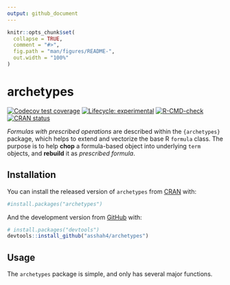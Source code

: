 ```yaml
---
output: github_document
---
```


<!-- README.md is generated from README.Rmd. Please edit that file -->

```r
knitr::opts_chunk$set(
  collapse = TRUE,
  comment = "#>",
  fig.path = "man/figures/README-",
  out.width = "100%"
)
```

# archetypes

<!-- badges: start -->
[![Codecov test coverage](https://codecov.io/gh/asshah4/archetypes/branch/main/graph/badge.svg)](https://codecov.io/gh/asshah4/archetypes?branch=main)
[![Lifecycle: experimental](https://img.shields.io/badge/lifecycle-experimental-orange.svg)](https://lifecycle.r-lib.org/articles/stages.html#experimental)
[![R-CMD-check](https://github.com/asshah4/archetypes/workflows/R-CMD-check/badge.svg)](https://github.com/asshah4/archetypes/actions)
[![CRAN status](https://www.r-pkg.org/badges/version/archetypes)](https://CRAN.R-project.org/package=archetypes)
<!-- badges: end -->

_Formulas with prescribed operations_ are described within the `{archetypes}` package, which helps to extend and vectorize the base R `formula` class. The purpose is to help __chop__ a formula-based object into underlying `term` objects, and __rebuild__ it as _prescribed formula_.

## Installation

You can install the released version of `archetypes` from [CRAN](https://CRAN.R-project.org) with:

```r
#install.packages("archetypes")
```

And the development version from [GitHub](https://github.com/) with:

```r
# install.packages("devtools")
devtools::install_github("asshah4/archetypes")
```

## Usage

The `archetypes` package is simple, and only has several major functions.
